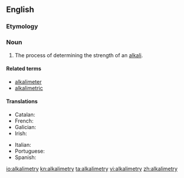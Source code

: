 ==English==

===Etymology===
{{suffix|alkali|metry|lang=en}}

===Noun===
{{en-noun|alkalimetries}}

# The process of determining the strength of an [[alkali]].

====Related terms====
* [[alkalimeter]]
* [[alkalimetric]]

====Translations====
{{trans-top|process of determining the strength of an alkali}}
* Catalan: {{t|ca|alcalimetria|f}}
* French: {{t+|fr|alcalimétrie|f}}
* Galician: {{t|gl|alcalimetría|f}}
* Irish: {{t|ga|alcailiméadracht|f}}
{{trans-mid}}
* Italian: {{t|it|alcalimetria|f}}
* Portuguese: {{t|pt|alcalimetria|f}}
* Spanish: {{t|es|alcalometría|f}}
{{trans-bottom}}

[[io:alkalimetry]]
[[kn:alkalimetry]]
[[ta:alkalimetry]]
[[vi:alkalimetry]]
[[zh:alkalimetry]]